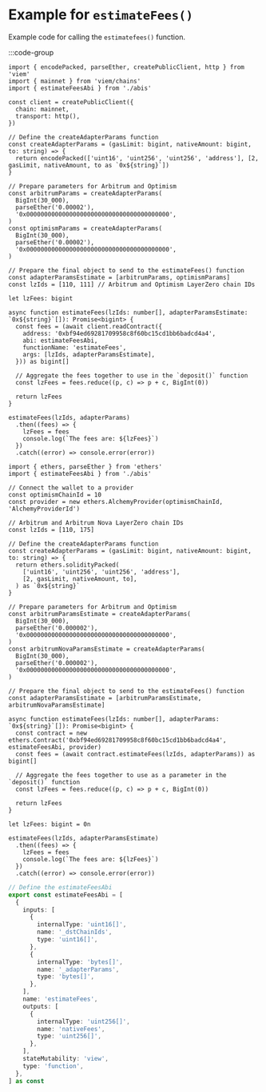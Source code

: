 # Example for `estimateFees()`

Example code for calling the `estimatefees()` function.

:::code-group

```tsx [viem]
import { encodePacked, parseEther, createPublicClient, http } from 'viem'
import { mainnet } from 'viem/chains'
import { estimateFeesAbi } from './abis'

const client = createPublicClient({
  chain: mainnet,
  transport: http(),
})

// Define the createAdapterParams function
const createAdapterParams = (gasLimit: bigint, nativeAmount: bigint, to: string) => {
  return encodePacked(['uint16', 'uint256', 'uint256', 'address'], [2, gasLimit, nativeAmount, to as `0x${string}`])
}

// Prepare parameters for Arbitrum and Optimism
const arbitrumParams = createAdapterParams(
  BigInt(30_000),
  parseEther('0.00002'),
  '0x0000000000000000000000000000000000000000',
)
const optimismParams = createAdapterParams(
  BigInt(30_000),
  parseEther('0.00002'),
  '0x0000000000000000000000000000000000000000',
)

// Prepare the final object to send to the estimateFees() function
const adapterParamsEstimate = [arbitrumParams, optimismParams]
const lzIds = [110, 111] // Arbitrum and Optimism LayerZero chain IDs

let lzFees: bigint

async function estimateFees(lzIds: number[], adapterParamsEstimate: `0x${string}`[]): Promise<bigint> {
  const fees = (await client.readContract({
    address: '0xbf94ed69281709958c8f60bc15cd1bb6badcd4a4',
    abi: estimateFeesAbi,
    functionName: 'estimateFees',
    args: [lzIds, adapterParamsEstimate],
  })) as bigint[]

  // Aggregate the fees together to use in the `deposit()` function
  const lzFees = fees.reduce((p, c) => p + c, BigInt(0))

  return lzFees
}

estimateFees(lzIds, adapterParams)
  .then((fees) => {
    lzFees = fees
    console.log(`The fees are: ${lzFees}`)
  })
  .catch((error) => console.error(error))
```

```tsx [ethers]
import { ethers, parseEther } from 'ethers'
import { estimateFeesAbi } from './abis'

// Connect the wallet to a provider
const optimismChainId = 10
const provider = new ethers.AlchemyProvider(optimismChainId, 'AlchemyProviderId')

// Arbitrum and Arbitrum Nova LayerZero chain IDs
const lzIds = [110, 175]

// Define the createAdapterParams function
const createAdapterParams = (gasLimit: bigint, nativeAmount: bigint, to: string) => {
  return ethers.solidityPacked(
    ['uint16', 'uint256', 'uint256', 'address'],
    [2, gasLimit, nativeAmount, to],
  ) as `0x${string}`
}

// Prepare parameters for Arbitrum and Optimism
const arbitrumParamsEstimate = createAdapterParams(
  BigInt(30_000),
  parseEther('0.000002'),
  '0x0000000000000000000000000000000000000000',
)
const arbitrumNovaParamsEstimate = createAdapterParams(
  BigInt(30_000),
  parseEther('0.000002'),
  '0x0000000000000000000000000000000000000000',
)

// Prepare the final object to send to the estimateFees() function
const adapterParamsEstimate = [arbitrumParamsEstimate, arbitrumNovaParamsEstimate]

async function estimateFees(lzIds: number[], adapterParams: `0x${string}`[]): Promise<bigint> {
  const contract = new ethers.Contract('0xbf94ed69281709958c8f60bc15cd1bb6badcd4a4', estimateFeesAbi, provider)
  const fees = (await contract.estimateFees(lzIds, adapterParams)) as bigint[]

  // Aggregate the fees together to use as a parameter in the `deposit()` function
  const lzFees = fees.reduce((p, c) => p + c, BigInt(0))

  return lzFees
}

let lzFees: bigint = 0n

estimateFees(lzIds, adapterParamsEstimate)
  .then((fees) => {
    lzFees = fees
    console.log(`The fees are: ${lzFees}`)
  })
  .catch((error) => console.error(error))
```

```ts [abis.ts]
// Define the estimateFeesAbi
export const estimateFeesAbi = [
  {
    inputs: [
      {
        internalType: 'uint16[]',
        name: '_dstChainIds',
        type: 'uint16[]',
      },
      {
        internalType: 'bytes[]',
        name: '_adapterParams',
        type: 'bytes[]',
      },
    ],
    name: 'estimateFees',
    outputs: [
      {
        internalType: 'uint256[]',
        name: 'nativeFees',
        type: 'uint256[]',
      },
    ],
    stateMutability: 'view',
    type: 'function',
  },
] as const
```